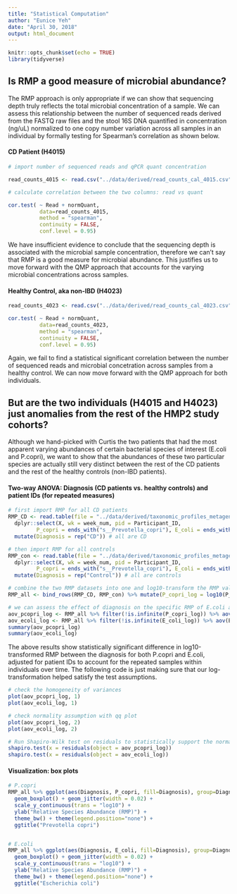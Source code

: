 ```yaml
---
title: "Statistical Computation"
author: "Eunice Yeh"
date: "April 30, 2018"
output: html_document
---
```


```r
knitr::opts_chunk$set(echo = TRUE)
library(tidyverse)
```

## Is RMP a good measure of microbial abundance?
The RMP approach is only appropriate if we can show that sequencing depth truly reflects the total microbial concentration of a sample. We can assess this relationship between the number of sequenced reads derived from the FASTQ raw files and the stool 16S DNA quantified in concentration (ng/uL) normalized to one copy number variation across all samples in an individual by formally testing for Spearman's correlation as shown below.

#### CD Patient (H4015)
```r

# import number of sequenced reads and qPCR quant concentration

read_counts_4015 <- read.csv("../data/derived/read_counts_cal_4015.csv", header = TRUE) %>% rename(Read = Counts, normQuant = cal)

# calculate correlation between the two columns: read vs quant

cor.test( ~ Read + normQuant,
          data=read_counts_4015,
          method = "spearman",
          continuity = FALSE,
          conf.level = 0.95)
```

We have insufficient evidence to conclude that the sequencing depth is associated with the microbial sample concentration, therefore we can't say that RMP is a good measure for microbial abundance. This justifies us to move forward with the QMP approach that accounts for the varying microbial concentrations across samples.

#### Healthy Control, aka non-IBD (H4023)

```r
read_counts_4023 <- read.csv("../data/derived/read_counts_cal_4023.csv", header = TRUE) %>% rename(Read = Counts, normQuant = cal)

cor.test( ~ Read + normQuant,
          data=read_counts_4023,
          method = "spearman",
          continuity = FALSE,
          conf.level = 0.95)
```

Again, we fail to find a statistical significant correlation between the number of sequenced reads and microbial concetration across samples from a healthy control. We can now move forward with the QMP approach for both individuals.

## But are the two individuals (H4015 and H4023) just anomalies from the rest of the HMP2 study cohorts?
Although we hand-picked with Curtis the two patients that had the most apparent varying abundances of certain bacterial species of interest (E.coli and P.copri), we want to show that the abundances of these two particular species are actually still very distinct between the rest of the CD patients and the rest of the healthy controls (non-IBD patients).

#### Two-way ANOVA: Diagnosis (CD patients vs. healthy controls) and patient IDs (for repeated measures)

```r
# first import RMP for all CD patients
RMP_CD <- read.table(file = "../data/derived/taxonomic_profiles_metagenomics_CD_subset_week_num_participant_id_transposed.tsv", sep = '\t', header = TRUE) %>%
  dplyr::select(X, wk = week_num, pid = Participant_ID,
         P_copri = ends_with("s__Prevotella_copri"), E_coli = ends_with("s__Escherichia_coli")) %>%
  mutate(Diagnosis = rep("CD")) # all are CD

# then import RMP for all controls
RMP_con <- read.table(file = "../data/derived/taxonomic_profiles_metagenomics_nonIBD_subset_week_num_participant_id_transposed.tsv", sep = '\t', header = TRUE) %>%
  dplyr::select(X, wk = week_num, pid = Participant_ID,
         P_copri = ends_with("s__Prevotella_copri"), E_coli = ends_with("s__Escherichia_coli")) %>%
  mutate(Diagnosis = rep("Control")) # all are controls

# combine the two RMP datasets into one and log10-transform the RMP values to normalize the distribution
RMP_all <- bind_rows(RMP_CD, RMP_con) %>% mutate(P_copri_log = log10(P_copri), E_coli_log = log10(E_coli))

# we can assess the effect of diagnosis on the specific RMP of E.coli and P.copri separately using two way anovas
aov_pcopri_log <- RMP_all %>% filter(!is.infinite(P_copri_log)) %>% aov(P_copri_log ~ Diagnosis + pid, data = .)
aov_ecoli_log <- RMP_all %>% filter(!is.infinite(E_coli_log)) %>% aov(E_coli_log ~ Diagnosis + pid, data = .)
summary(aov_pcopri_log)
summary(aov_ecoli_log)
```

The above results show statistically significant difference in log10-transformed RMP between the diagnosis for both P.copri and E.coli, adjusted for patient IDs to account for the repeated samples within individuals over time. The following code is just making sure that our log-transformation helped satisfy the test assumptions.

```r
# check the homogeneity of variances
plot(aov_pcopri_log, 1)
plot(aov_ecoli_log, 1)

# check normality assumption with qq plot
plot(aov_pcopri_log, 2)
plot(aov_ecoli_log, 2)

# Run Shapiro-Wilk test on residuals to statistically support the normality assumption
shapiro.test(x = residuals(object = aov_pcopri_log))
shapiro.test(x = residuals(object = aov_ecoli_log))

```

#### Visualization: box plots

```r
# P.copri
RMP_all %>% ggplot(aes(Diagnosis, P_copri, fill=Diagnosis), group=Diagnosis) +
  geom_boxplot() + geom_jitter(width = 0.02) +
  scale_y_continuous(trans = "log10") +
  ylab("Relative Species Abundance (RMP)") +
  theme_bw() + theme(legend.position="none") +
  ggtitle("Prevotella copri")


# E.coli
RMP_all %>% ggplot(aes(Diagnosis, E_coli, fill=Diagnosis), group=Diagnosis) +
  geom_boxplot() + geom_jitter(width = 0.02) +
  scale_y_continuous(trans = "log10") +
  ylab("Relative Species Abundance (RMP)") +
  theme_bw() + theme(legend.position="none") +
  ggtitle("Escherichia coli")

```

